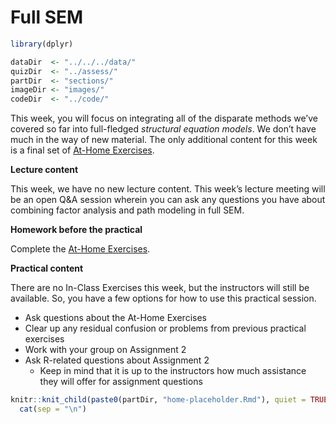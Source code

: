 # Full SEM

```{r week7_global_options, include = FALSE}
library(dplyr)

dataDir  <- "../../../data/"
quizDir  <- "../assess/"
partDir  <- "sections/"
imageDir <- "images/"
codeDir  <- "../code/"
```

This week, you will focus on integrating all of the disparate methods we've
covered so far into full-fledged *structural equation models*. We don't have much
in the way of new material. The only additional content for this week is a final 
set of [At-Home Exercises](at-home-exercises-5.html).

**Lecture content**

This week, we have no new lecture content. This week's lecture meeting will be
an open Q&A session wherein you can ask any questions you have about combining
factor analysis and path modeling in full SEM.

**Homework before the practical**

Complete the [At-Home Exercises](at-home-exercises-5.html). 

**Practical content**

There are no In-Class Exercises this week, but the instructors will still be
available. So, you have a few options for how to use this practical session. 

- Ask questions about the At-Home Exercises
- Clear up any residual confusion or problems from previous practical exercises
- Work with your group on Assignment 2
- Ask R-related questions about Assignment 2
    - Keep in mind that it is up to the instructors how much assistance they 
    will offer for assignment questions

```{r, echo = FALSE, message = FALSE, warning = FALSE, results = "asis"}
knitr::knit_child(paste0(partDir, "home-placeholder.Rmd"), quiet = TRUE) %>% 
  cat(sep = "\n")
```
